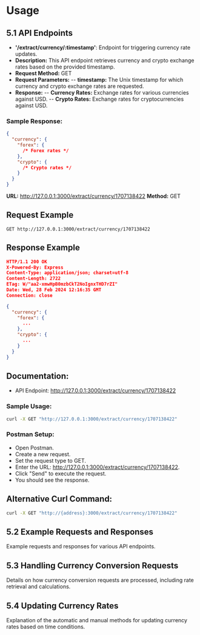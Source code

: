 # Usage

## 5.1 API Endpoints

- **'/extract/currency/:timestamp'**: Endpoint for triggering currency rate updates.
- **Description:** This API endpoint retrieves currency and crypto exchange rates based on the provided timestamp.
- **Request Method:** GET
- **Request Parameters:**
-- **timestamp:** The Unix timestamp for which currency and crypto exchange rates are requested.
- **Response:**
-- **Currency Rates:** Exchange rates for various currencies against USD.
-- **Crypto Rates:** Exchange rates for cryptocurrencies against USD.

### **Sample Response:**

```json
{
  "currency": {
    "forex": {
      /* Forex rates */
    },
    "crypto": {
      /* Crypto rates */
    }
  }
}
```

**URL:** http://127.0.0.1:3000/extract/currency/1707138422
**Method:** GET

## Request Example

```http
GET http://127.0.0.1:3000/extract/currency/1707138422
```

## Response Example

```json
HTTP/1.1 200 OK
X-Powered-By: Express
Content-Type: application/json; charset=utf-8
Content-Length: 2722
ETag: W/"aa2-xmwHpB0mzbCkT2NoIgnxTHD7rZI"
Date: Wed, 28 Feb 2024 12:16:35 GMT
Connection: close

{
  "currency": {
    "forex": {
      ...
    },
    "crypto": {
      ...
    }
  }
}
```

## Documentation:

- API Endpoint: http://127.0.0.1:3000/extract/currency/1707138422

### Sample Usage:

```bash
curl -X GET "http://127.0.0.1:3000/extract/currency/1707138422"
```
### Postman Setup:
- Open Postman.
- Create a new request.
- Set the request type to GET.
- Enter the URL: http://127.0.0.1:3000/extract/currency/1707138422.
- Click "Send" to execute the request.
- You should see the response.

## Alternative Curl Command:

```bash
curl -X GET "http://{address}:3000/extract/currency/1707138422"
```
## 5.2 Example Requests and Responses

Example requests and responses for various API endpoints.

## 5.3 Handling Currency Conversion Requests

Details on how currency conversion requests are processed, including rate retrieval and calculations.

## 5.4 Updating Currency Rates

Explanation of the automatic and manual methods for updating currency rates based on time conditions.
